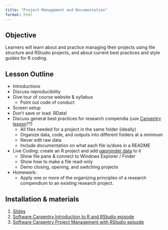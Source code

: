 ```yaml
---
title: "Project Management and Documentation"
format: html
---
```


## Objective

Learners will learn about and practice managing their projects using file structure and RStudio projects, and about current best practices and style guides for R coding.

## Lesson Outline

-   Introductions
-   Discuss reproducibility
-   Give tour of course website & syllabus
    -   Point out code of conduct
-   Screen setup
-   Don't save or load .RData!
-   Discuss general best practices for research compendia (use [Carpentry lesson](https://swcarpentry.github.io/r-novice-gapminder/02-project-intro)??)
    -   All files needed for a project in the same folder (ideally)
    -   Organize data, code, and outputs into different folders at a minimum
    -   Never edit raw data
    -   Include documentation on what each file is/does in a README
-   Live Coding: create an R project and add [gapminder data](https://swcarpentry.github.io/r-novice-gapminder/data/gapminder_data.csv) to it
    -   Show file pane & connect to Windows Explorer / Finder
    -   Show how to make a file read-only
    -   Demo closing, opening, and switching projects
-   Homework:
    -   Apply one or more of the organizing principles of a research compendium to an existing research project.

## Installation & materials

1.  [Slides](slides.qmd)
2.  [Software Carpentry Introduction to R and RStudio episode](https://swcarpentry.github.io/r-novice-gapminder/01-rstudio-intro)
3.  [Software Carpentry Project Management with RStudio episode](https://swcarpentry.github.io/r-novice-gapminder/02-project-intro)

```{=html}
<!--
## Notes from before

### Modifications

-   RStudio
    -   Can skip most of the Introduction to R and RStudio lesson, but may be helpful as a refresher.
    -   Focus on setting up RStudio for reproducibility---don't save or restore workspace, restart R session often.
    -   Show command palette with {{< kbd mac=Cmd-Shift-P win=Control-Shift-P >}}
-   Project management
    -   Do "Best practices for project organization" including yellow "Tip: Good Enough Practices for Scientific Computing" box
    -   Then "A possible solution" section about R projects
    -   Include splitting scripts up into modular chunks to promote reproducibility and avoiding rerunning time-intensive data cleaning
-   Coding best practices
    -   Condensed into a [single slide](https://docs.google.com/presentation/d/1WNNHQtzq2IUMA0RPz9pwgDCTMLzMIxqQhQsTuR0m_BY/edit#slide=id.geda00d7b2c_0_0)

## Teaching notes

-   Include how R projects promotes reproducibility, by being able to save scripts and close them or entire project
-   When students download data, they will need to move it into the new project which helps mentally connect file pane of RStudio with filesystem of computer

## Homework

Apply one or more of the organizing principles of a research compendium to an existing research project.
-->
```
